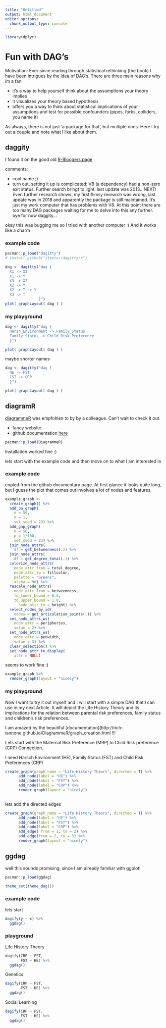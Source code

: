 ```yaml
---
title: "Untitled"
output: html_document
editor_options: 
  chunk_output_type: console
---
```


```r
library(dplyr)

```

# Fun with DAG's

Motivation: Ever since reading through statistical rethinking (the book) I have been intrigues by the idea of DAG's. There are three main reasons why im a fan

- it's a way to help yourself think about the assumptions your theory implies
- it visualizes your theory based hypothesis 
- offers you a way to think about statistical implications of your assumptions and test for possible confounders (pipes, forks, colliders, you name it)

As always, there is not just 'a package for that', but multiple ones. Here I try out a couple and note what I like about them.


## daggity {.tabset}

I found it on the good old [R-Bloggers page](https://www.r-bloggers.com/causal-inference-with-dags-in-r/)

comments:

+ cool name ;)
- turn out, setting it up is complicated: V8 (a dependency) had a non-zero exit status. Further search bringt to light: last update was 2013...NEXT! Even further research shows, my first flimsy research was wrong, last update was in 2018 and apparently the package is still maintained. It's just my work computer that has problems with V8. At this point there are too many DAG packages waiting for me to delve into this any further. bye for now daggity...

okay this was bugging me so I tried with another computer :) And it works like a charm

### example code
```r

pacman::p_load("dagitty")
# install_github("jtextor/dagitty/r")

dag <- dagitty("dag {
  X1 -> X2
  X1 -> Y
  X3 -> X2
  X2 -> Y
  X2 -> T -> Y
  X3 -> T
               }")
plot( graphLayout( dag ) )
```

### my playground

```r
dag <- dagitty("dag {
  Harsh_Environment -> Family_Status
  Family_Status -> Child_Risk_Preference
  }")

plot( graphLayout( dag ) )
```

maybe shorter names
```r
dag <- dagitty("dag {
  HE -> FST
  FST -> CRP
  }")

plot( graphLayout( dag ) )
```


## diagramR {.tabset}

[diagrammeR](http://rich-iannone.github.io/DiagrammeR/) was empfohlen to by by a colleague. Can't wait to check it out.

+ fancy website
+ github documentation [here](https://github.com/rich-iannone/DiagrammeR)

```r
pacman::p_load(DiagrammeR)
```
Installation worked fine :)

lets start with the example code and then move on to what I am interested in

### example code

copied from the github documentary page. At first glance it looks quite long, but I guess the plot that comes out involves a lot of nodes and features.
```r

example_graph <-
  create_graph() %>%
  add_pa_graph(
    n = 50,
    m = 1,
    set_seed = 23) %>%
  add_gnp_graph(
    n = 50,
    p = 1/100,
    set_seed = 23) %>%
  join_node_attrs(
    df = get_betweenness(.)) %>%
  join_node_attrs(
    df = get_degree_total(.)) %>%
  colorize_node_attrs(
    node_attr_from = total_degree,
    node_attr_to = fillcolor,
    palette = "Greens",
    alpha = 90) %>%
  rescale_node_attrs(
    node_attr_from = betweenness,
    to_lower_bound = 0.5,
    to_upper_bound = 1.0,
      node_attr_to = height) %>%
  select_nodes_by_id(
    nodes = get_articulation_points(.)) %>%
  set_node_attrs_ws(
    node_attr = peripheries,
    value = 2) %>%
  set_node_attrs_ws(
    node_attr = penwidth,
    value = 3) %>%
  clear_selection() %>%
  set_node_attr_to_display(
    attr = NULL)
```

seems to work fine :)
```r
example_graph %>%
  render_graph(layout = "nicely")
```


### my playground

Now I want to try it out myself and I will start with a simple DAG that I can use in my next Article. 
It will depict the Life History Theory and its implications for the relation between parental risk preferences, family status and children's risk preferences. 


I am amazed by the beautiful [documentation](http://rich-iannone.github.io/DiagrammeR/graph_creation.html !!!

Lets start with the Maternal Risk Preference (MRP) to Child Risk preference (CRP) Connection.

I need Harsch Environment (HE), Family Status (FST) and Child Risk Preferences (CRP)
```r
create_graph(graph_name = "Life History Theors", directed = T) %>% 
      add_node(label = "HE") %>%
      add_node(label = "FST") %>%
      add_node(label = "CRP") %>%
      render_graph(layout = "nicely")
      
```

lets add the directed edges
```r
create_graph(graph_name = "Life History Theors", directed = T) %>% 
      add_node(label = "HE") %>%
      add_node(label = "FST") %>%
      add_node(label = "CRP") %>%
      add_edge( from = 1, to = 2) %>% 
      add_edge(from = 2, to = 3) %>% 
      render_graph(layout = "nicely")
```


## ggdag {.tabset}

well this sounds promising, since I am already familiar with ggplot!

```r
pacman::p_load(ggdag)

theme_set(theme_dag())
```

### example code
lets start
```r
dagify(y ~ x) %>% 
  ggdag()
```

### playground

Life History Theory
```r
dagify(CRP ~ FST,
       FST ~ HE) %>% 
  ggdag()
```


Genetics
```r
dagify(CRP ~ FST,
       FST ~ HE) %>% 
  ggdag()
```

Social Learning
```r
dagify(CRP ~ FST,
       FST ~ HE) %>% 
  ggdag()
```